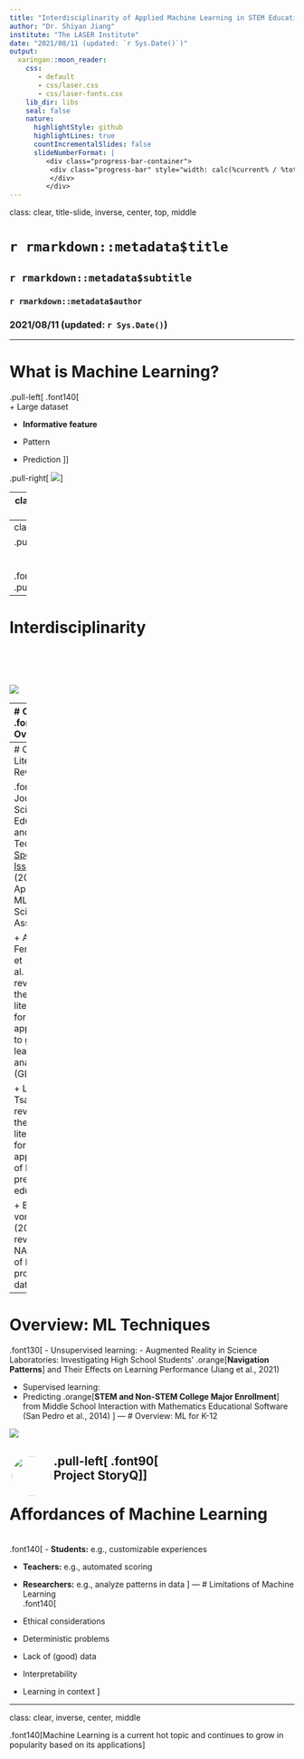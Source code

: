 ```yaml
---
title: "Interdisciplinarity of Applied Machine Learning in STEM Education"
author: "Dr. Shiyan Jiang"
institute: "The LASER Institute"
date: "2021/08/11 (updated: `r Sys.Date()`)"
output:
  xaringan::moon_reader:
    css:
       - default
       - css/laser.css
       - css/laser-fonts.css
    lib_dir: libs
    seal: false
    nature:
      highlightStyle: github
      highlightLines: true
      countIncrementalSlides: false
      slideNumberFormat: |
         <div class="progress-bar-container">
          <div class="progress-bar" style="width: calc(%current% / %total% * 100%);">
          </div>
         </div>
---
```

class: clear, title-slide, inverse, center, top, middle

# `r rmarkdown::metadata$title`
## `r rmarkdown::metadata$subtitle`
### `r rmarkdown::metadata$author`
###  2021/08/11 (updated: `r Sys.Date()`)

---

# What is Machine Learning?

.pull-left[
.font140[
<br/>
+ Large dataset

+ **Informative feature**

+ Pattern

+ Prediction
]]

.pull-right[
![](img/chiwawa.png)
]


---
class: clear, inverse, center, middle

# Machine Learning is about automatically finding meaningful patterns in data

---
class: clear, middle

.pull-left[
<br/><br/><br/>
.font150[**Interdisciplinarity**]
]
.pull-right[
![](img/interdisciplinarity.png)
]

---
# Interdisciplinarity

<br/><br/><br/>

![](img/interdisciplinarity2.png)

---
# Outline
<br/>
.font140[
+ Overview

+ Affordances

+ Limitations 
]

---
# Overview: Literature Review

.font130[
+ Journal of Science Education and Technology [Special Issue](https://link.springer.com/journal/10956/volumes-and-issues/30-2) (2021) Applying ML in Science Assessment

+ Alonso-Fernández et al. (2019) reviewed the literature for applications to game learning analytics (GLA) data

+ Luan & Tsai (2021) reviewed the literature for applications of ML for precision education

+ Bergner & von Davier (2019) reviewed NAEP’s use of learning process data
]
---
# Overview: ML Techniques
.font130[
- Unsupervised learning:
 - Augmented Reality in Science Laboratories: Investigating High School Students’ .orange[**Navigation Patterns**] and Their Effects on Learning Performance (Jiang et al., 2021)

- Supervised learning: 
 - Predicting .orange[**STEM and Non-STEM College Major Enrollment**] from Middle School Interaction with Mathematics Educational Software (San Pedro et al., 2014)
]
---
# Overview: ML for K-12

![](img/structuredunstructured.png)

.pull-left[<img style="border-radius: 50%; float: left; margin: 4px;" src="https://www.nsf.gov/images/logos/NSF_4-Color_bitmap_Logo.png" height="70px"/> .font90[<br/>Project StoryQ]]
---
# Affordances of Machine Learning
<br/>
.font140[
- **Students:** e.g., customizable experiences

- **Teachers:** e.g., automated scoring

- **Researchers:** e.g., analyze patterns in data
]
---
# Limitations of Machine Learning
<br/>
.font140[
- Ethical considerations

- Deterministic problems

- Lack of (good) data

- Interpretability 

- Learning in context
]

---
class: clear, inverse, center, middle

.font140[Machine Learning is a current hot topic and continues to grow in popularity based on its applications]



